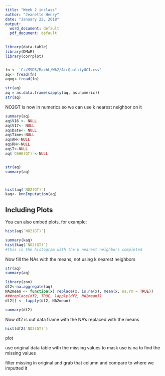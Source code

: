 ---
title: "Week 2 inclass"
author: "Jeanette Henry"
date: "January 22, 2018"
output:
  word_document: default
  pdf_document: default
---

```{r setup, include=FALSE}
library(data.table)
library(DMwR)
library(corrplot)


fn <- 'C:/MSDS/MachL/Wk2/AirQualityUCI.csv'
aq<- fread(fn)
aqog<-fread(fn)

```



```{r aq}
str(aq)
aq = as.data.frame(sapply(aq, as.numeric))
str(aq)
```
NO2GT is now in numerics so we can use k nearest neighbor on it
``` {r knn}
summary(aq)
aq$V16 <- NULL
aq$V17<- NULL
aq$Date<- NULL
aq$Time<-NULL
aq$AH<-NULL
aq$RH<-NULL
aq$T<-NULL
aq$`C6H6(GT)`<-NULL


str(aq)
summary(aq)



hist(aq$`NO2(GT)`)
kaq<- knnImputation(aq)
```

## Including Plots

You can also embed plots, for example:

```{r original hist}
hist(aq$`NO2(GT)`)
```

```{R knn hist}
summary(kaq)
hist(kaq$`NO2(GT)`)
#this is the histogram with the k nearest neighbors completed

```

Now fill the NAs with the means, not using k nearest neighbors

```{r mean}
str(aq)
summary(aq)

library(zoo)
df2<-na.aggregate(aq)
NA2mean <- function(x) replace(x, is.na(x), mean(x, na.rm = TRUE))
###replace(df2, TRUE, lapply(df2, NA2mean))
df2[] <- lapply(df2, NA2mean)

summary(df2)

```
Now df2 is out data frame with the NA's replaced with the means

``` {r meanhist}

hist(df2$`NO2(GT)`)

```

plot

use original data table with the missing values to mask
use is.na to find the missing values

filter missing in original and grab that column and compare to where we imputted it 